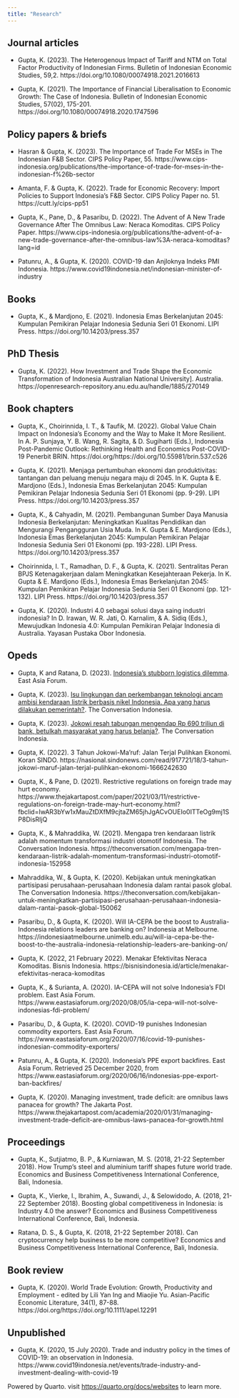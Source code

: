```yaml
---
title: "Research"
---
```


## Journal articles

- Gupta, K. (2023). The Heterogenous Impact of Tariff and NTM on Total Factor Productivity of Indonesian Firms. Bulletin of Indonesian Economic Studies, 59,2. https://doi.org/10.1080/00074918.2021.2016613 

- Gupta, K. (2021). The Importance of Financial Liberalisation to Economic Growth: The Case of Indonesia. Bulletin of Indonesian Economic Studies, 57(02), 175-201. https://doi.org/10.1080/00074918.2020.1747596 

## Policy papers & briefs

- Hasran & Gupta, K. (2023). The Importance of Trade For MSEs in The Indonesian F&B Sector. CIPS Policy Paper, 55. https://www.cips-indonesia.org/publications/the-importance-of-trade-for-mses-in-the-indonesian-f%26b-sector 

- Amanta, F. & Gupta, K. (2022). Trade for Economic Recovery: Import Policies to Support Indonesia’s F&B Sector. CIPS Policy Paper no. 51. https://cutt.ly/cips-pp51

- Gupta, K., Pane, D., & Pasaribu, D. (2022). The Advent of A New Trade Governance After The Omnibus Law: Neraca Komoditas. CIPS Policy Paper. https://www.cips-indonesia.org/publications/the-advent-of-a-new-trade-governance-after-the-omnibus-law%3A-neraca-komoditas?lang=id

- Patunru, A., & Gupta, K. (2020). COVID-19 dan Anjloknya Indeks PMI Indonesia. https://www.covid19indonesia.net/indonesian-minister-of-industry


## Books

- Gupta, K., & Mardjono, E. (2021). Indonesia Emas Berkelanjutan 2045: Kumpulan Pemikiran Pelajar Indonesia Sedunia Seri 01 Ekonomi. LIPI Press. https://doi.org/10.14203/press.357 


## PhD Thesis

- Gupta, K. (2022). How Investment and Trade Shape the Economic Transformation of Indonesia Australian National University]. Australia. https://openresearch-repository.anu.edu.au/handle/1885/270149

## Book chapters

- Gupta, K., Choirinnida, I. T., & Taufik, M. (2022). Global Value Chain Impact on Indonesia’s Economy and the Way to Make It More Resilient. In A. P. Sunjaya, Y. B. Wang, R. Sagita, & D. Sugiharti (Eds.), Indonesia Post-Pandemic Outlook: Rethinking Health and Economics Post-COVID-19 Penerbit BRIN. https://doi.org/https://doi.org/10.55981/brin.537.c526 


- Gupta, K. (2021). Menjaga pertumbuhan ekonomi dan produktivitas: tantangan dan peluang menuju negara maju di 2045. In K. Gupta & E. Mardjono (Eds.), Indonesia Emas Berkelanjutan 2045: Kumpulan Pemikiran Pelajar Indonesia Sedunia Seri 01 Ekonomi (pp. 9-29). LIPI Press. https://doi.org/10.14203/press.357 

- Gupta, K., & Cahyadin, M. (2021). Pembangunan Sumber Daya Manusia Indonesia Berkelanjutan: Meningkatkan Kualitas Pendidikan dan Mengurangi Pengangguran Usia Muda. In K. Gupta & E. Mardjono (Eds.), Indonesia Emas Berkelanjutan 2045: Kumpulan Pemikiran Pelajar Indonesia Sedunia Seri 01 Ekonomi (pp. 193-228). LIPI Press. https://doi.org/10.14203/press.357 

- Choirinnida, I. T., Ramadhan, D. F., & Gupta, K. (2021). Sentralitas Peran BPJS Ketenagakerjaan dalam Meningkatkan Kesejahteraan Pekerja. In K. Gupta & E. Mardjono (Eds.), Indonesia Emas Berkelanjutan 2045: Kumpulan Pemikiran Pelajar Indonesia Sedunia Seri 01 Ekonomi (pp. 121-132). LIPI Press. https://doi.org/10.14203/press.357 

- Gupta, K. (2020). Industri 4.0 sebagai solusi daya saing industri indonesia? In D. Irawan, W. R. Jati, O. Karnalim, & A. Sidiq (Eds.), Mewujudkan Indonesia 4.0: Kumpulan Pemikiran Pelajar Indonesia di Australia. Yayasan Pustaka Obor Indonesia. 

## Opeds

- Gupta, K and Ratana, D. (2023). [Indonesia's stubborn logistics dilemma](https://www.eastasiaforum.org/2023/08/18/indonesias-stubborn-logistics-dilemma/). East Asia Forum.

- Gupta, K. (2023). [Isu lingkungan dan perkembangan teknologi ancam ambisi kendaraan listrik berbasis nikel Indonesia. Apa yang harus dilakukan pemerintah?](https://theconversation.com/isu-lingkungan-dan-perkembangan-teknologi-ancam-ambisi-kendaraan-listrik-berbasis-nikel-indonesia-apa-yang-harus-dilakukan-pemerintah-201186). The Conversation Indonesia.

- Gupta, K. (2023). [Jokowi resah tabungan mengendap Rp 690 triliun di bank, betulkah masyarakat yang harus belanja?](https://theconversation.com/jokowi-resah-tabungan-mengendap-rp-690-triliun-di-bank-betulkah-masyarakat-yang-harus-belanja-200929). The Conversation Indonesia.

- Gupta, K. (2022). 3 Tahun Jokowi-Ma’ruf: Jalan Terjal Pulihkan Ekonomi. Koran SINDO. https://nasional.sindonews.com/read/917721/18/3-tahun-jokowi-maruf-jalan-terjal-pulihkan-ekonomi-1666242630

- Gupta, K., & Pane, D. (2021). Restrictive regulations on foreign trade may hurt economy. https://www.thejakartapost.com/paper/2021/03/11/restrictive-regulations-on-foreign-trade-may-hurt-economy.html?fbclid=IwAR3bYw1xMauZtDXfM9cjtaZM65jhJgACvOUEIo0ITTeOg9mj1SP8DisRIjQ 

- Gupta, K., & Mahraddika, W. (2021). Mengapa tren kendaraan listrik adalah momentum transformasi industri otomotif Indonesia. The Conversation Indonesia. https://theconversation.com/mengapa-tren-kendaraan-listrik-adalah-momentum-transformasi-industri-otomotif-indonesia-152958 

- Mahraddika, W., & Gupta, K. (2020). Kebijakan untuk meningkatkan partisipasi perusahaan-perusahaan Indonesia dalam rantai pasok global. The Conversation Indonesia. https://theconversation.com/kebijakan-untuk-meningkatkan-partisipasi-perusahaan-perusahaan-indonesia-dalam-rantai-pasok-global-150062 

- Pasaribu, D., & Gupta, K. (2020). Will IA-CEPA be the boost to Australia-Indonesia relations leaders are banking on? Indonesia at Melbourne. https://indonesiaatmelbourne.unimelb.edu.au/will-ia-cepa-be-the-boost-to-the-australia-indonesia-relationship-leaders-are-banking-on/ 

- Gupta, K. (2022, 21 February 2022). Menakar Efektivitas Neraca Komoditas. Bisnis Indonesia. https://bisnisindonesia.id/article/menakar-efektivitas-neraca-komoditas 

- Gupta, K., & Surianta, A. (2020). IA-CEPA will not solve Indonesia's FDI problem. East Asia Forum. https://www.eastasiaforum.org/2020/08/05/ia-cepa-will-not-solve-indonesias-fdi-problem/ 

- Pasaribu, D., & Gupta, K. (2020). COVID-19 punishes Indonesian commodity exporters. East Asia Forum. https://www.eastasiaforum.org/2020/07/16/covid-19-punishes-indonesian-commodity-exporters/ 

- Patunru, A., & Gupta, K. (2020). Indonesia's PPE export backfires. East Asia Forum. Retrieved 25 December 2020, from https://www.eastasiaforum.org/2020/06/16/indonesias-ppe-export-ban-backfires/ 

- Gupta, K. (2020). Managing investment, trade deficit: are omnibus laws panacea for growth? The Jakarta Post. https://www.thejakartapost.com/academia/2020/01/31/managing-investment-trade-deficit-are-omnibus-laws-panacea-for-growth.html 

## Proceedings

- Gupta, K., Sutjiatmo, B. P., & Kurniawan, M. S. (2018, 21-22 September 2018). How Trump's steel and aluminium tariff shapes future world trade. Economics and Business Competitiveness International Conference, Bali, Indonesia.

- Gupta, K., Vierke, I., Ibrahim, A., Suwandi, J., & Selowidodo, A. (2018, 21-22 September 2018). Boosting global competitiveness in Indonesia: is Industry 4.0 the answer? Economics and Business Competitiveness International Conference, Bali, Indonesia.

- Ratana, D. S., & Gupta, K. (2018, 21-22 September 2018). Can cryptocurrency help business to be more competitive? Economics and Business Competitiveness International Conference, Bali, Indonesia.

## Book review

- Gupta, K. (2020). World Trade Evolution: Growth, Productivity and Employment - edited by Lili Yan Ing and Miaojie Yu. Asian-Pacific Economic Literature, 34(1), 87-88. https://doi.org/https://doi.org/10.1111/apel.12291 

## Unpublished

- Gupta, K. (2020, 15 July 2020). Trade and industry policy in the times of COVID-19: an observation in Indonesia. https://www.covid19indonesia.net/events/trade-industry-and-investment-dealing-with-covid-19








Powered by Quarto. visit <https://quarto.org/docs/websites> to learn more.

